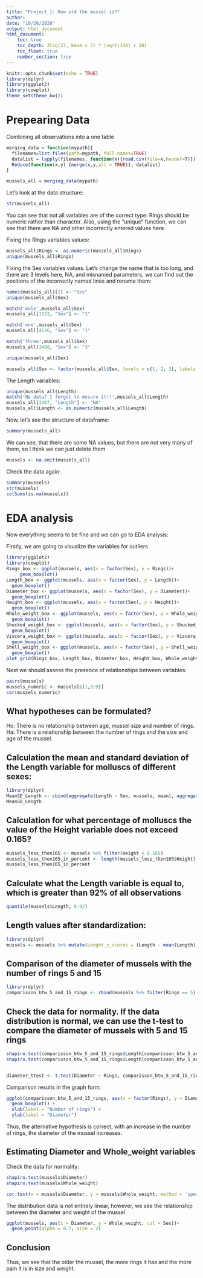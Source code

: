 ```yaml
---
title: "Project_1: How old the mussel is?"
author: 
date: "10/26/2020"
output: html_document
html_document:
    toc: true
    toc_depth: 3log(27, base = 3) * (sqrt(144) + 10)
    toc_float: true
    number_section: true
---
```


```r
knitr::opts_chunk$set(echo = TRUE)
library(dplyr)
library(ggplot2)
library(cowplot)
theme_set(theme_bw())
```

# Prepearing Data

Сombining all observations into a one table

```r

merging_data = function(mypath){
  filenames=list.files(path=mypath, full.names=TRUE)
  datalist = lapply(filenames, function(x){read.csv(file=x,header=T)})
  Reduce(function(x,y) {merge(x,y,all = TRUE)}, datalist)
}

mussels_all = merging_data(mypath)
```

Let's look at the data structure:

```r

str(mussels_all)

```

You can see that not all variables are of the correct type: Rings should be numeric rather than character.
Also, using the "unique" function, we can see that there are NA and other incorrectly entered values here.

Fixing the Rings variables values:

```r

mussels_all$Rings <- as.numeric(mussels_all$Rings)
unique(mussels_all$Rings)

```

Fixing the Sex variables values. Let's change the name that is too long, and there are 3 levels here, NA, and misnamed parameters, we can find out the positions of the incorrectly named lines and rename them:

```r

names(mussels_all)[2] <- "Sex"
unique(mussels_all$Sex)

match('male',mussels_all$Sex)
mussels_all[1122, "Sex"] <- "1"

match('one',mussels_all$Sex)
mussels_all[4176, "Sex"] <- "1"

match('three',mussels_all$Sex)
mussels_all[3488, "Sex"] <- "3"

unique(mussels_all$Sex)

mussels_all$Sex <- factor(mussels_all$Sex, levels = c(1, 2, 3), labels = c("Male", "Female", "Uvenil"))

```

The Length variables:

```r

unique(mussels_all$Length)
match('No data! I forgot to mesure it!(',mussels_all$Length)
mussels_all[3487, "Length"] <- "NA"
mussels_all$Length <- as.numeric(mussels_all$Length)

```

Now, let's see the structure of dataframe:

```r

summary(mussels_all)

```

We can see, that there are some NA values, but there are not very many of them, so I think we can just delete them

```r

mussels <- na.omit(mussels_all)

```

Check the data again:

```r

summary(mussels)
str(mussels)
colSums(is.na(mussels))

```

# EDA analysis

Now everything seems to be fine and we can go to EDA analysis:

Firstly, we are going to visualize the variables for outliers

```r

library(ggplot2)
library(cowplot)
Rings_box <- ggplot(mussels, aes(x = factor(Sex), y = Rings))+
     geom_boxplot()
Length_box <- ggplot(mussels, aes(x = factor(Sex), y = Length))+
  geom_boxplot()
Diameter_box <- ggplot(mussels, aes(x = factor(Sex), y = Diameter))+
  geom_boxplot()
Height_box <- ggplot(mussels, aes(x = factor(Sex), y = Height))+
  geom_boxplot()
Whole_weight_box <- ggplot(mussels, aes(x = factor(Sex), y = Whole_weight))+
  geom_boxplot()
Shucked_weight_box <- ggplot(mussels, aes(x = factor(Sex), y = Shucked_weight))+
  geom_boxplot()
Viscera_weight_box <- ggplot(mussels, aes(x = factor(Sex), y = Viscera_weight))+
  geom_boxplot()
Shell_weight_box <- ggplot(mussels, aes(x = factor(Sex), y = Shell_weight))+
  geom_boxplot()
plot_grid(Rings_box, Length_box, Diameter_box, Height_box, Whole_weight_box, Shucked_weight_box, Viscera_weight_box, Shell_weight_box)

```

Next we should assess the presence of relationships between variables:

```r
pairs(mussels)
mussels_numeric <- mussels[c(1,3:9)]
cor(mussels_numeric)

```

## What hypotheses can be formulated?

Ho: There is no relationship between age, mussel size and number of rings.
Ha: There is a relationship between the number of rings and the size and age of the mussel.

## Calculation the mean and standard deviation of the Length variable for molluscs of different sexes:

```r

library(dplyr)
MeanSD_Length <- cbind(aggregate(Length ~ Sex, mussels, mean), aggregate(Length ~ Sex, mussels, sd)) 
MeanSD_Length

```

## Calculation for what percentage of molluscs the value of the Height variable does not exceed 0.165?

```r

mussels_less_then165 <- mussels %>% filter(Height < 0.165)
mussels_less_then165_in_percent <- length(mussels_less_then165$Height) / length(mussels$Height) * 100
mussels_less_then165_in_percent

```

## Calculate what the Length variable is equal to, which is greater than 92% of all observations

```r

quantile(mussels$Length, 0.92)

```

## Length values after standardization:

```r
library(dplyr)
mussels <- mussels %>% mutate(Lenght_z_scores = (Length - mean(Length)) / sd(Length))
```

## Comparison of the diameter of mussels with the number of rings 5 and 15

```r

library(dplyr)
comparisson_btw_5_and_15_rings <- rbind(mussels %>% filter(Rings == 5), mussels %>% filter(Rings == 15))

```

## Check the data for normality. If the data distribution is normal, we can use the t-test to compare the diameter of mussels with 5 and 15 rings

```r

shapiro.test(comparisson_btw_5_and_15_rings$Length[comparisson_btw_5_and_15_rings$Rings == 5])
shapiro.test(comparisson_btw_5_and_15_rings$Length[comparisson_btw_5_and_15_rings$Rings == 15])


diameter_ttest <- t.test(Diameter ~ Rings, comparisson_btw_5_and_15_rings)

```

Comparison results in the graph form:

```r

ggplot(comparisson_btw_5_and_15_rings, aes(x = factor(Rings), y = Diameter))+
  geom_boxplot() +
  xlab(label = "Number of rings") + 
  ylab(label = "Diameter")

```

Thus, the alternative hypothesis is correct, with an increase in the number of rings, the diameter of the mussel increases.

## Estimating Diameter and Whole_weight variables

Check the data for normality:

```r

shapiro.test(mussels$Diameter)
shapiro.test(mussels$Whole_weight)

cor.test(x = mussels$Diameter, y = mussels$Whole_weight, method = 'spearman')

```

The distribution data is not entirely linear, however, we see the relationship between the diameter and weight of the mussel

```r

ggplot(mussels, aes(x = Diameter, y = Whole_weight, col = Sex))+
  geom_point(alpha = 0.7, size = 2)

```

## Conclusion
Thus, we see that the older the mussel, the more rings it has and the more pain it is in size and weight.















